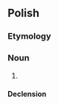 {{also|herbatką}}
==Polish==

===Etymology===
{{suffix|herbata|ka|t1=tea|t2=feminine diminutive suffix|lang=pl}}

===Noun===
{{pl-noun|f}}

# {{diminutive of|herbata|lang=pl}}

====Declension====
{{pl-decl-noun-f}}